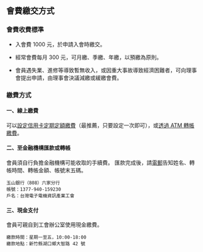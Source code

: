 ## 會費繳交方式

### 會費收費標準

- 入會費 1000 元，於申請入會時繳交。

- 經常會費每月 300 元，可月繳、季繳、年繳，以預繳為原則。

- 會員遇失業、進修等導致暫無收入，或因重大事故導致經濟困難者，可向理事會提出申請，由理事會決議減繳或緩繳會費。

### 繳費方式

#### 一、線上繳費

可以[設定信用卡定期定額繳費](https://tueeit.neticrm.tw/civicrm/contribute/transact?reset=1&id=4)（最推薦，只要設定一次即可），或[透過 ATM 轉帳繳費](https://tueeit.neticrm.tw/civicrm/contribute/transact?reset=1&id=6)。

#### 二、至金融機構匯款或轉帳

會員須自行負擔金融機構可能收取的手續費。
匯款完成後，請[電郵](mailto:tueeit@tueeit.org.tw)告知姓名、轉帳時間、轉帳金額、帳號末五碼。

```
玉山銀行（808）六家分行
帳號：1377-940-159230
戶名：台灣電子電機資訊產業工會
```

#### 三、現金支付

會員可親自到工會辦公室使用現金繳費。

```
繳款時間：星期一至五，10:00-18:00
繳款地點：新竹縣湖口鄉大智路 42 號
```
